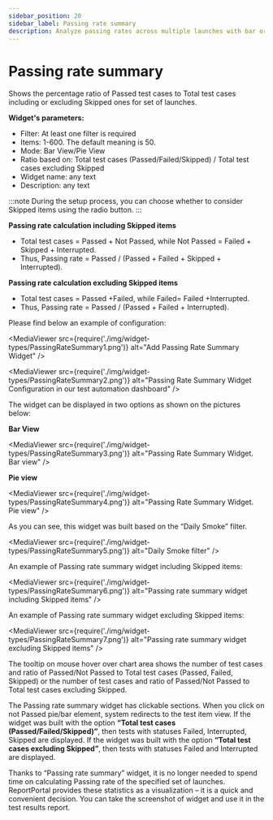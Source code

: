 ```yaml
---
sidebar_position: 20
sidebar_label: Passing rate summary
description: Analyze passing rates across multiple launches with bar or pie views. Toggle skipped items and drill down for detailed test execution reporting insight.
---
```


# Passing rate summary

Shows the percentage ratio of Passed test cases to Total test cases including or excluding Skipped ones for set of launches.

**Widget's parameters:**

* Filter: At least one filter is required
* Items: 1-600. The default meaning is 50.
* Mode: Bar View/Pie View
* Ratio based on: Total test cases (Passed/Failed/Skipped) / Total test cases excluding Skipped
* Widget name: any text
* Description: any text

:::note
During the setup process, you can choose whether to consider Skipped items using the radio button.
:::

**Passing rate calculation including Skipped items**

* Total test cases = Passed + Not Passed, while Not Passed = Failed + Skipped + Interrupted.
* Thus, Passing rate = Passed / (Passed + Failed + Skipped + Interrupted).

**Passing rate calculation excluding Skipped items**

* Total test cases = Passed +Failed, while Failed= Failed +Interrupted.
* Thus, Passing rate = Passed / (Passed + Failed + Interrupted).

Please find below an example of configuration:

<MediaViewer src={require('./img/widget-types/PassingRateSummary1.png')} alt="Add Passing Rate Summary Widget" />

<MediaViewer src={require('./img/widget-types/PassingRateSummary2.png')} alt="Passing Rate Summary Widget Configuration in our test automation dashboard" />

The widget can be displayed in two options as shown on the pictures below:

**Bar View**

<MediaViewer src={require('./img/widget-types/PassingRateSummary3.png')} alt="Passing Rate Summary Widget. Bar view" />

**Pie view**

<MediaViewer src={require('./img/widget-types/PassingRateSummary4.png')} alt="Passing Rate Summary Widget. Pie view" />

As you can see, this widget was built based on the “Daily Smoke” filter.

<MediaViewer src={require('./img/widget-types/PassingRateSummary5.png')} alt="Daily Smoke filter" />

An example of Passing rate summary widget including Skipped items:

<MediaViewer src={require('./img/widget-types/PassingRateSummary6.png')} alt="Passing rate summary widget including Skipped items" />

An example of Passing rate summary widget excluding Skipped items:

<MediaViewer src={require('./img/widget-types/PassingRateSummary7.png')} alt="Passing rate summary widget excluding Skipped items" />

The tooltip on mouse hover over chart area shows the number of test cases and ratio of Passed/Not Passed to Total test cases (Passed, Failed, Skipped) or the number of test cases and ratio of Passed/Not Passed to Total test cases excluding Skipped.

The Passing rate summary widget has clickable sections. When you click on not Passed pie/bar element, system redirects to the test item view. If the widget was built with the option **“Total test cases (Passed/Failed/Skipped)”**, then tests with statuses Failed, Interrupted, Skipped are displayed. If the widget was built with the option **“Total test cases excluding Skipped”**, then tests with statuses Failed and Interrupted are displayed.

Thanks to “Passing rate summary” widget, it is no longer needed to spend time on calculating Passing rate of the specified set of launches. ReportPortal provides these statistics as a visualization – it is a quick and convenient decision. You can take the screenshot of widget and use it in the test results report.
